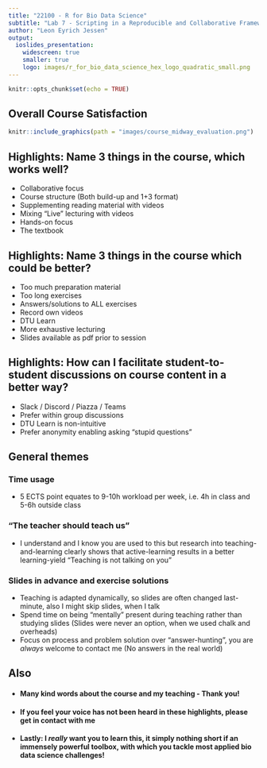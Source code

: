 ```yaml
---
title: "22100 - R for Bio Data Science"
subtitle: "Lab 7 - Scripting in a Reproducible and Collaborative Framework using GitHub via RStudio: Course Midway Evaluation Walk Through"
author: "Leon Eyrich Jessen"
output:
  ioslides_presentation:
    widescreen: true
    smaller: true
    logo: images/r_for_bio_data_science_hex_logo_quadratic_small.png
---
```


```r
knitr::opts_chunk$set(echo = TRUE)
```

## Overall Course Satisfaction

```r
knitr::include_graphics(path = "images/course_midway_evaluation.png")
```

## Highlights: Name 3 things in the course, which works well?

- Collaborative focus
- Course structure (Both build-up and 1+3 format)
- Supplementing reading material with videos
- Mixing "Live" lecturing with videos
- Hands-on focus
- The textbook

## Highlights: Name 3 things in the course which could be better?

- Too much preparation material
- Too long exercises
- Answers/solutions to ALL exercises
- Record own videos
- DTU Learn
- More exhaustive lecturing
- Slides available as pdf prior to session

## Highlights: How can I facilitate student-to-student discussions on course content in a better way?

- Slack / Discord / Piazza / Teams
- Prefer within group discussions
- DTU Learn is non-intuitive
- Prefer anonymity enabling asking "stupid questions"

## General themes

### Time usage
- 5 ECTS point equates to 9-10h workload per week, i.e. 4h in class and 5-6h outside class

### "The teacher should teach us"
- I understand and I know you are used to this but research into teaching-and-learning clearly shows that active-learning results in a better learning-yield "Teaching is not talking on you"

### Slides in advance and exercise solutions
- Teaching is adapted dynamically, so slides are often changed last-minute, also I might skip slides, when I talk
- Spend time on being "mentally" present during teaching rather than studying slides (Slides were never an option, when we used chalk and overheads)
- Focus on process and problem solution over "answer-hunting", you are _always_ welcome to contact me (No answers in the real world)

## Also

- #### Many kind words about the course and my teaching - Thank you!

- #### If you feel your voice has not been heard in these highlights, please get in contact with me

- #### Lastly: I _really_ want you to learn this, it simply nothing short if an immensely powerful toolbox, with which you tackle most applied bio data science challenges!
